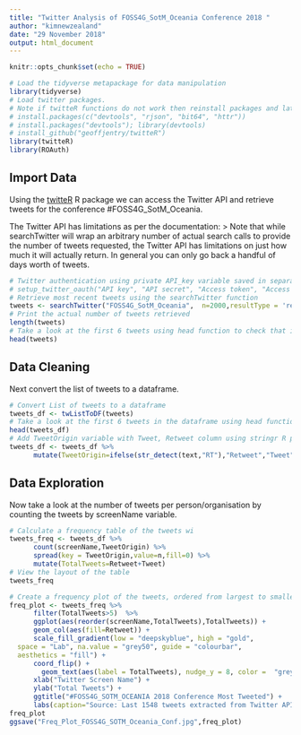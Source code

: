 ```yaml
---
title: "Twitter Analysis of FOSS4G_SotM_Oceania Conference 2018 "
author: "kimnewzealand"
date: "29 November 2018"
output: html_document
---
```


```r
knitr::opts_chunk$set(echo = TRUE)
```

```r
# Load the tidyverse metapackage for data manipulation
library(tidyverse)
# Load twitter packages. 
# Note if twitteR functions do not work then reinstall packages and latest twitteR direct from github
# install.packages(c("devtools", "rjson", "bit64", "httr"))
# install.packages("devtools"); library(devtools)
# install_github("geoffjentry/twitteR")
library(twitteR)
library(ROAuth)
```

## Import Data 

Using the [twitteR](https://cran.r-project.org/web/packages/twitteR/README.html) R package we can access the Twitter API and retrieve tweets for the conference #FOSS4G_SotM_Oceania.

The Twitter API has limitations as  per the documentation:
> Note that while searchTwitter will wrap an arbitrary number of actual
search calls to provide the number of tweets requested, the Twitter API has
limitations on just how much it will actually return. In general you can only go
back a handful of days worth of tweets.

```r
# Twitter authentication using private API_key variable saved in separate markdown document
# setup_twitter_oauth("API key", "API secret", "Access token", "Access secret")
# Retrieve most recent tweets using the searchTwitter function
tweets <- searchTwitter("FOSS4G_SotM_Oceania",  n=2000,resultType = 'recent')
# Print the actual number of tweets retrieved
length(tweets)
# Take a look at the first 6 tweets using head function to check that it has retrieved what we can see on Twitter
head(tweets)
```


## Data Cleaning

Next convert the list of tweets to a dataframe.

```r
# Convert List of tweets to a dataframe
tweets_df <- twListToDF(tweets)
# Take a look at the first 6 tweets in the dataframe using head function
head(tweets_df)
# Add TweetOrigin variable with Tweet, Retweet column using stringr R package as the existing isRetweet column doesn't appear have the correct categorisation.
tweets_df <- tweets_df %>% 
      mutate(TweetOrigin=ifelse(str_detect(text,"RT"),"Retweet","Tweet"))
```

## Data Exploration

Now take a look at the number of tweets per person/organisation by counting the tweets by screenName variable.

```r
# Calculate a frequency table of the tweets wi
tweets_freq <- tweets_df %>%
      count(screenName,TweetOrigin) %>% 
      spread(key = TweetOrigin,value=n,fill=0) %>%
      mutate(TotalTweets=Retweet+Tweet)
# View the layout of the table
tweets_freq

# Create a frequency plot of the tweets, ordered from largest to smallest, with cutoff total tweets of 6 and coloured by the TweetOrigin
freq_plot <- tweets_freq %>% 
      filter(TotalTweets>5)  %>% 
      ggplot(aes(reorder(screenName,TotalTweets),TotalTweets)) +
      geom_col(aes(fill=Retweet)) +
      scale_fill_gradient(low = "deepskyblue", high = "gold",
  space = "Lab", na.value = "grey50", guide = "colourbar",
  aesthetics = "fill") +
      coord_flip() +
        geom_text(aes(label = TotalTweets), nudge_y = 8, color =  "grey50") +
      xlab("Twitter Screen Name") + 
      ylab("Total Tweets") +
      ggtitle("#FOSS4G_SOTM_OCEANIA 2018 Conference Most Tweeted") +
      labs(caption="Source: Last 1548 tweets extracted from Twitter API on 29/11/18")
freq_plot
ggsave("Freq_Plot_FOSS4G_SOTM_Oceania_Conf.jpg",freq_plot)
```

